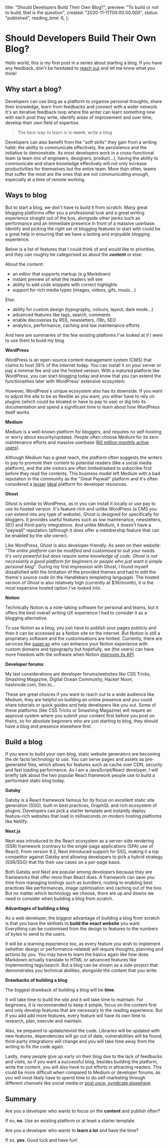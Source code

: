   title: "Should Developers Build Their Own Blog?",
  preview: "To build or not to build, that is the question",
  created: "2020-11-11T00:00:00.000",
  status: "published",
  reading_time: 6,
};

# Should Developers Build Their Own Blog?

Hello world, this is my first post in a series about starting a blog. If you
have any feedback, don't be hesitated to [reach out](/about) and let me know
what you think!

## Why start a blog?

Developers can use blog as a platform to organise personal thoughts, share their
knowledge, learn from feedbacks and connect with a wider network. It's an
iterative feedback loop where the writer can learn something new with each post
they write, identify areas of improvement and over time, develop their own field
of expertise.

> The best way to learn is to <s>teach</s>, write a blog

Developers can also benefit from the "soft skills" they gain from a writing
habit: the ability to communicate effectively, the persistence and the
initiative to demonstrate. As most developers work in a cross-functional team (a
team mix of engineers, designers, product...), having the ability to communicate
and share knowledge effectively will not only increase productivities for
themselves but the entire team. More than often, teams that suffer the most are
the ones that are _not communicating enough_, especially at a time of remote
working.

## Ways to blog

But to start a blog, we don't have to build it from scratch. Many great blogging
platforms offer you a professional look and a great writing experience straight
out of the box, alongside other perks such as performance and an immediate
presence in front of a massive userbase. Identify and picking the right set of
blogging features to start with could be a great help in ensuring that we have a
lasting and enjoyable blogging experience.

Below is a list of features that I could think of and would like to prioritise,
and they can roughly be categorised as about the **_content_** or else:

About the content:

- an editor that supports markup (e.g Markdown)
- instant preview of what the readers will see
- ability to add code snippets with correct highlights
- support for rich media types (images, videos, gifs, music...)

Else:

- ability for custom design (typography, colours, layout, dark mode...)
- advanced features like tags, search, comments
- enable discoveries by RSS, newsletters, i18n, SEO
- analytics, performance, caching and low maintenance efforts

And here are summaries of the few existing platforms I've looked at if I were to
use them to build my blog

**WordPress**

WordPress is an open-source content management system (CMS) that claims to host
38% of the internet today. You can install it on your server or pay a minimal
fee and use the hosted version. With a matured platform like WordPress, you can
start blogging today and know that you can extend the functionalities later with
WordPress' extensive ecosystem.

However, WordPress's unique ecosystem also has its downside. If you want to
adjust the site to be as flexible as you want, you either have to rely on
plugins (which could be bloated or have to pay to use) or dig into its
documentation and spend a significant time to learn about how WordPress itself
works.

**Medium**

Medium is a well-known platform for bloggers, and requires no self-hosting or
worry about security/updates. People often choose Medium for its zero
maintenance efforts and massive userbase
([60 million monthly active users](https://www.businessinsider.com/inside-the-meltdown-of-evan-williams-startup-medium-2017-2)).

Although Medium has a great reach, the platform often suggests the writers to
pay to promote their content to potential readers (like a social media
platform), and the site visitors are often limited/asked to subscribe first
before they read the contents. This business model left Medium with a bad
reputation in the community as the "Great Paywall" platform and it's often
considered a [lesser](https://github.com/mathieudutour/medium-to-own-blog)
[ideal](https://news.ycombinator.com/item?id=24942037) platform for developer
resources.

**Ghost**

Ghost is similar to WordPress, as in you can install it locally or use pay to
use its hosted version. It's feature-rich and unlike WordPress (a CMS you can
extend into any type of website), Ghost is designed for specifically for
bloggers. It provides useful features such as low maintenance, newsletters, SEO
and third-party integrations. And unlike Medium, it doesn't have a "paywall"
reputation (although it does offer a membership feature that can be enabled by
the site owner).

Like WordPress, Ghost is also developer-friendly. As seen on their website:
_"The entire platform can be modified and customised to suit your needs. It's
very powerful but does require some knowledge of code. Ghost is not necessarily
a good platform for beginners or people who just want a simple personal blog"_.
During my first impression with Ghost, I found myself dissatisfied with the
limitation of the provided themes and had to edit the theme's source code (in
the Handlebars templating language). The hosted version of Ghost is also
relatively high (currently at \$36/month), it is the most expensive hosted
option I've looked into.

**Notion**

Technically Notion is a note-taking software for personal and teams, but it
offers the best overall writing UX experience I had to consider it as a blogging
alternative.

To use Notion as a blog, you just have to publish your pages publicly and then
it can be accessed as a Notion site on the internet. But Notion is still a
proprietary software and the customisations are limited. Currently, there are
services like [super.so](https://super.so/) who can enhance your Notion
experience with custom domains and typography but hopefully, we (the users) can
have more freedom with the software when Notion
[improves its API](https://www.notion.so/Does-Notion-have-an-API-I-can-use-4541b07a5caa46dba0026624646118c0).

**Developer forums**

My last considerations are developer forums/websites like CSS Tricks, Smashing
Magazine, Digital Ocean Community, Hacker Noon, hashnode.com, Dev.to...

These are great choices if you want to reach out to a wide audience like Medium,
they are helpful on building an online presence and you could share tutorials or
quick guides and help developers like you out. Some of these platforms (like CSS
Tricks or Smashing Magazine) will require an approval system where you submit
your content first before you post on theirs, so for absolute beginners who are
just starting to blog, they should have a blog and presence elsewhere first.

## Build a blog

If you were to build your own blog, static website generators are becoming the
de facto technology to use. You can serve pages and assets as pre-generated
files, which allows for features such as cache over CDN, security and fast
loading performance. As I am a JavaScript/React developer, I will briefly talk
about the two popular React framework people use to build a performant static
blog today.

**Gatsby**

Gatsby is a React framework famous for its focus on excellent static site
generation (SSG), built-in best practices, GraphQL and rich ecosystem of
plugins. Developers can pick a starter template and instantly deploy
feature-rich websites that load in milliseconds on modern hosting platforms like
Netlify.

**Next.js**

Next was introduced to the React ecosystem as a server-side rendering (SSR)
framework (contrary to the single-page applications (SPA) use of React). From
version 9.3, Next introduced support for SSG, making it a top competitor against
Gatsby and allowing developers to pick a hybrid strategy (SSR/SSG) that fits
their use cases on a per-page basis.

Both Gatsby and Next are popular among developers because they are frameworks
that offer more than React does. A framework can save you time from managing
toolings such as bundlers, routing to enabling best practices like performances,
image optimisation and caching out of the box. But no matter which technology we
choose, there are up and downs we need to consider when building a blog from
scratch.

**Advantages of building a blog**

As a web developer, the biggest advantage of building a blog from scratch is
that you have the skillsets to **build the exact website** you want. Everything
can be customised from the design to features to the numbers of bytes to send to
the users.

It will be a learning experience too, as every feature you wish to implement
(whether design or performance-related) will require thoughts, planning and
actions by you. You may have to learn the basics again like how does Markdown
actually translate to HTML or advanced features like implementing tags/search.
But a blog can be shown as a side-project that demonstrates you technical
abilities, alongside the content that you write.

**Drawbacks of building a blog**

The biggest drawback of building a blog will be **time**.

It will take time to build the site and it will take time to maintain. For
beginners, it is recommended to keep it simple, focus on the content first and
only develop features that are necessary to the reading experience. But if you
add add more features, every feature will have its own time to research, plan,
execute and maintain.

Also, be prepared to update/revisit the code. Libraries will be updated with new
features, dependencies will go out of date, vulnerabilities will be found,
third-party integrations will change and you will take time away from the
writing to fix the code again.

Lastly, many people give up early on their blog due to the lack of feedbacks and
visits, so if you want a successful blog, besides building the platform, write
the content, you will also have to put efforts in attracting readers. This could
be more difficult when compared to Medium or developer forums, as you will most
likely have to spend time to do self-marketing through different channels like
social media or [post once, syndicate elsewhere](https://indieweb.org/POSSE).

## Summary

Are you a developer who wants to focus on the **content** and publish often?

If so, **no**. Use an existing platform or at least a starter template.

Are you a developer who wants to **learn a lot** and have the time?

If so, **yes**. Good luck and have fun!
